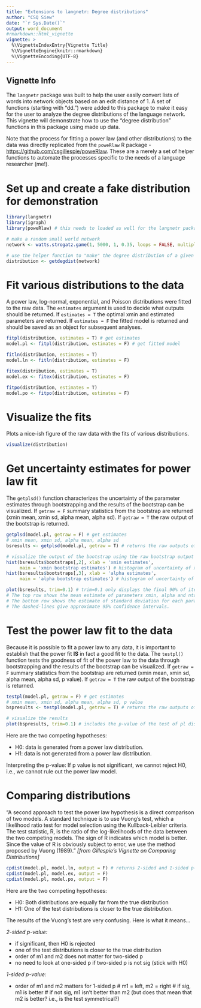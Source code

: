 ```yaml
---
title: "Extensions to langnetr: Degree distributions"
author: "CSQ Siew"
date: "`r Sys.Date()`"
output: word_document
#rmarkdown::html_vignette
vignette: >
  %\VignetteIndexEntry{Vignette Title}
  %\VignetteEngine{knitr::rmarkdown}
  %\VignetteEncoding{UTF-8}
---
```


## Vignette Info    

The `langnetr` package was built to help the user easily convert lists of words into network objects based on an edit distance of 1. A set of functions (starting with "dd.") were added to this package to make it easy for the user to analyze the degree distributions of the language network. This vignette will demonstrate how to use the "degree distribution" functions in this package using made up data.    

Note that the process for fitting a power law (and other distributions) to the data was directly replicated from the `poweRlaw` R package - [https://github.com/csgillespie/poweRlaw](https://github.com/csgillespie/poweRlaw). These are a merely a set of helper functions to automate the processes specific to the needs of a language researcher (me!).  

# Set up and create a fake distribution for demonstration

```r
library(langnetr)
library(igraph)
library(poweRlaw) # this needs to loaded as well for the langnetr package to play nice...

# make a random small world network
network <- watts.strogatz.game(1, 5000, 1, 0.35, loops = FALSE, multiple = FALSE)

# use the helper function to "make" the degree distribution of a given network 
distribution <- getdegdist(network)
```

# Fit various distributions to the data  

A power law, log-normal, exponential, and Poisson distributions were fitted to the raw data. The `estimates` argument is used to decide what outputs should be returned. If `estimates = T` the optimal xmin and estimated parameters are returned. If `estimates = F` the fitted model is returned and should be saved as an object for subsequent analyses.   

```r
fitpl(distribution, estimates = T) # get estimates 
model.pl <- fitpl(distribution, estimates = F) # get fitted model 

fitln(distribution, estimates = T) 
model.ln <- fitln(distribution, estimates = F)

fitex(distribution, estimates = T) 
model.ex <- fitex(distribution, estimates = F)

fitpo(distribution, estimates = T) 
model.po <- fitpo(distribution, estimates = F)
```

# Visualize the fits  

Plots a nice-ish figure of the raw data with the fits of various distributions.  

```r
visualize(distribution)
```

# Get uncertainty estimates for power law fit  

The `getplsd()` function characterizes the uncertainty of the parameter estimates through bootstrapping and the results of the bootstrap can be visualized. If `getraw = F` summary statistics from the bootstrap are returned (xmin mean, xmin sd, alpha mean, alpha sd). If `getraw = T` the raw output of the bootstrap is returned.    

```r
getplsd(model.pl, getraw = F) # get estimates 
# xmin mean, xmin sd, alpha mean, alpha sd
bsresults <- getplsd(model.pl, getraw = T) # returns the raw outputs of the bootstrap 

# visualize the output of the bootstrap using the raw bootstrap output 
hist(bsresults$bootstraps[,2], xlab = 'xmin estimates', 
     main = 'xmin bootstrap estimates') # histogram of uncertainty of xmin
hist(bsresults$bootstraps[,3], xlab = 'alpha estimates',
     main = 'alpha bootstrap estimates') # histogram of uncertainty of alpha

plot(bsresults, trim=0.1) # trim=0.1 only displays the final 90% of iterations
# The top row shows the mean estimate of parameters xmin, alpha and ntail. 
# The bottom row shows the estimate of standard deviation for each parameter. 
# The dashed-lines give approximate 95% confidence intervals.
```

# Test the power law fit to the data  

Because it is possible to fit a power law to any data, it is important to establish that the power fit **IS** in fact a good fit to the data. The `testpl()` function tests the goodness of fit of the power law to the data through bootstrapping and the results of the bootstrap can be visualized. If `getraw = F` summary statistics from the bootstrap are returned (xmin mean, xmin sd, alpha mean, alpha sd, p value). If `getraw = T` the raw output of the bootstrap is returned.      

```r
testpl(model.pl, getraw = F) # get estimates 
# xmin mean, xmin sd, alpha mean, alpha sd, p value
bspresults <- testpl(model.pl, getraw = T) # returns the raw outputs of the bootstrap 

# visualize the results 
plot(bspresults, trim=0.1) # includes the p-value of the test of pl distribution
```

Here are the two competing hypotheses:

* H0: data is generated from a power law distribution.
* H1: data is not generated from a power law distribution.

Interpreting the p-value: If p value is not significant, we cannot reject H0, i.e., we cannot rule out the power law model.   

# Comparing distributions

"A second approach to test the power law hypothesis is a direct comparison of two models. A standard technique is to use Vuong’s test, which a likelihood ratio test for model selection using the Kullback-Leibler criteria. The test statistic, R, is the ratio of the log-likelihoods of the data between the two competing models. The sign of R indicates which model is better. Since the value of R is obviously subject to error, we use the method proposed by Vuong (1989)." *[from Gillespie's Vignette on Comparing Distributions]*   

```r
cpdist(model.pl, model.ln, output = F) # returns 2-sided and 1-sided p-values 
cpdist(model.pl, model.ex, output = F)
cpdist(model.pl, model.po, output = F)
```

Here are the two competing hypotheses:  

* H0: Both distributions are equally far from the true distribution 
* H1: One of the test distributions is closer to the true distribution.

The results of the Vuong's test are very confusing. Here is what it means...   

*2-sided p-value:*   

* if significant, then H0 is rejected
* one of the test distributions is closer to the true distribution 
* order of m1 and m2 does not matter for two-sided p
* no need to look at one-sided p if two-sided p is not sig (stick with H0)

*1-sided p-value:*   

* order of m1 and m2 matters for 1-sided p
# m1 = left, m2 = right
# if sig, m1 is better
# if not sig, m1 isn't better than m2 (but does that mean that m2 is better? i.e., is the test symmetrical?)

